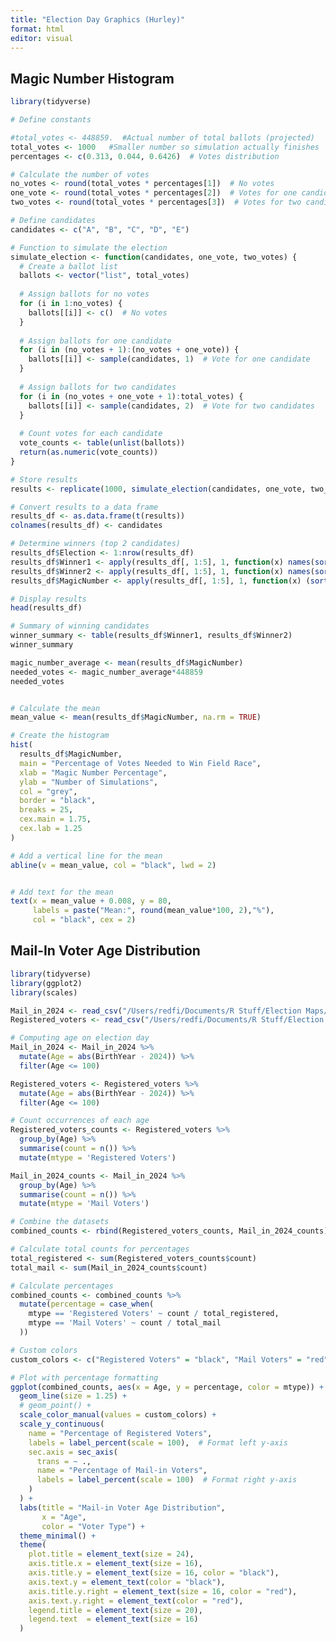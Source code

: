 ```yaml
---
title: "Election Day Graphics (Hurley)"
format: html
editor: visual
---
```


## Magic Number Histogram

```r
library(tidyverse)

# Define constants

#total_votes <- 448859.  #Actual number of total ballots (projected)
total_votes <- 1000   #Smaller number so simulation actually finishes
percentages <- c(0.313, 0.044, 0.6426)  # Votes distribution

# Calculate the number of votes
no_votes <- round(total_votes * percentages[1])  # No votes
one_vote <- round(total_votes * percentages[2])  # Votes for one candidate
two_votes <- round(total_votes * percentages[3])  # Votes for two candidates

# Define candidates
candidates <- c("A", "B", "C", "D", "E")

# Function to simulate the election
simulate_election <- function(candidates, one_vote, two_votes) {
  # Create a ballot list
  ballots <- vector("list", total_votes)
  
  # Assign ballots for no votes
  for (i in 1:no_votes) {
    ballots[[i]] <- c()  # No votes
  }
  
  # Assign ballots for one candidate
  for (i in (no_votes + 1):(no_votes + one_vote)) {
    ballots[[i]] <- sample(candidates, 1)  # Vote for one candidate
  }
  
  # Assign ballots for two candidates
  for (i in (no_votes + one_vote + 1):total_votes) {
    ballots[[i]] <- sample(candidates, 2)  # Vote for two candidates
  }
  
  # Count votes for each candidate
  vote_counts <- table(unlist(ballots))
  return(as.numeric(vote_counts))
}

# Store results
results <- replicate(1000, simulate_election(candidates, one_vote, two_votes))

# Convert results to a data frame
results_df <- as.data.frame(t(results))
colnames(results_df) <- candidates

# Determine winners (top 2 candidates)
results_df$Election <- 1:nrow(results_df)
results_df$Winner1 <- apply(results_df[, 1:5], 1, function(x) names(sort(x, decreasing = TRUE)[1]))
results_df$Winner2 <- apply(results_df[, 1:5], 1, function(x) names(sort(x, decreasing = TRUE)[2]))
results_df$MagicNumber <- apply(results_df[, 1:5], 1, function(x) (sort(x, decreasing = TRUE)[3]+1)/total_votes)

# Display results
head(results_df)

# Summary of winning candidates
winner_summary <- table(results_df$Winner1, results_df$Winner2)
winner_summary

magic_number_average <- mean(results_df$MagicNumber)
needed_votes <- magic_number_average*448859
needed_votes


# Calculate the mean
mean_value <- mean(results_df$MagicNumber, na.rm = TRUE)

# Create the histogram
hist(
  results_df$MagicNumber, 
  main = "Percentage of Votes Needed to Win Field Race", 
  xlab = "Magic Number Percentage",
  ylab = "Number of Simulations",
  col = "grey", 
  border = "black",
  breaks = 25,
  cex.main = 1.75,
  cex.lab = 1.25
)

# Add a vertical line for the mean
abline(v = mean_value, col = "black", lwd = 2)


# Add text for the mean
text(x = mean_value + 0.008, y = 80, 
     labels = paste("Mean:", round(mean_value*100, 2),"%"), 
     col = "black", cex = 2) 

```

## Mail-In Voter Age Distribution

```r
library(tidyverse)
library(ggplot2)
library(scales)

Mail_in_2024 <- read_csv("/Users/redfi/Documents/R Stuff/Election Maps/AbsenteeListExport-2024.csv")
Registered_voters <- read_csv("/Users/redfi/Documents/R Stuff/Election Maps/VoterListExport-20241024-no.csv")

# Computing age on election day
Mail_in_2024 <- Mail_in_2024 %>%
  mutate(Age = abs(BirthYear - 2024)) %>% 
  filter(Age <= 100)

Registered_voters <- Registered_voters %>%
  mutate(Age = abs(BirthYear - 2024)) %>% 
  filter(Age <= 100)

# Count occurrences of each age
Registered_voters_counts <- Registered_voters %>%
  group_by(Age) %>%
  summarise(count = n()) %>%
  mutate(mtype = 'Registered Voters')

Mail_in_2024_counts <- Mail_in_2024 %>%
  group_by(Age) %>%
  summarise(count = n()) %>%
  mutate(mtype = 'Mail Voters')

# Combine the datasets
combined_counts <- rbind(Registered_voters_counts, Mail_in_2024_counts)

# Calculate total counts for percentages
total_registered <- sum(Registered_voters_counts$count)
total_mail <- sum(Mail_in_2024_counts$count)

# Calculate percentages
combined_counts <- combined_counts %>%
  mutate(percentage = case_when(
    mtype == 'Registered Voters' ~ count / total_registered,
    mtype == 'Mail Voters' ~ count / total_mail
  ))

# Custom colors
custom_colors <- c("Registered Voters" = "black", "Mail Voters" = "red") 

# Plot with percentage formatting
ggplot(combined_counts, aes(x = Age, y = percentage, color = mtype)) +
  geom_line(size = 1.25) +
  # geom_point() +
  scale_color_manual(values = custom_colors) +
  scale_y_continuous(
    name = "Percentage of Registered Voters",
    labels = label_percent(scale = 100),  # Format left y-axis
    sec.axis = sec_axis(
      trans = ~ ., 
      name = "Percentage of Mail-in Voters", 
      labels = label_percent(scale = 100)  # Format right y-axis
    )
  ) +
  labs(title = "Mail-in Voter Age Distribution",
       x = "Age",
       color = "Voter Type") +
  theme_minimal() +
  theme(
    plot.title = element_text(size = 24),
    axis.title.x = element_text(size = 16),
    axis.title.y = element_text(size = 16, color = "black"),  
    axis.text.y = element_text(color = "black"),
    axis.title.y.right = element_text(size = 16, color = "red"),  
    axis.text.y.right = element_text(color = "red"),  
    legend.title = element_text(size = 20),
    legend.text  = element_text(size = 16)
  )

```
